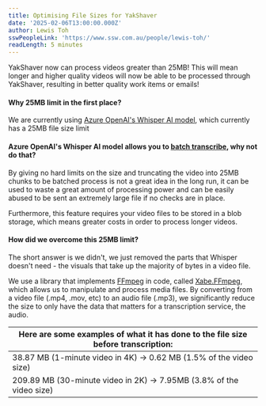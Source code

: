 ```yaml
---
title: Optimising File Sizes for YakShaver
date: '2025-02-06T13:00:00.000Z'
author: Lewis Toh
sswPeopleLink: 'https://www.ssw.com.au/people/lewis-toh/'
readLength: 5 minutes
---
```


YakShaver now can process videos greater than 25MB! This will mean longer and higher quality videos will now be able to be processed through YakShaver, resulting in better quality work items or emails!

#### Why 25MB limit in the first place?

We are currently using [Azure OpenAI's Whisper AI model](https://learn.microsoft.com/en-us/azure/ai-services/speech-service/whisper-overview), which currently has a 25MB file size limit

#### Azure OpenAI's Whisper AI model allows you to [batch transcribe](https://learn.microsoft.com/en-us/azure/ai-services/speech-service/batch-transcription), why not do that?

By giving no hard limits on the size and truncating the video into 25MB chunks to be batched process is not a great idea in the long run, it can be used to waste a great amount of processing power and can be easily abused to be sent an extremely large file if no checks are in place.

Furthermore, this feature requires your video files to be stored in a blob storage, which means greater costs in order to process longer videos.

#### How did we overcome this 25MB limit?

The short answer is we didn't, we just removed the parts that Whisper doesn't need - the visuals that take up the majority of bytes in a video file.

We use a library that implements [FFmpeg](https://ffmpeg.org/) in code, called [Xabe.FFmpeg](https://ffmpeg.xabe.net/index.html), which allows us to manipulate and process media files. By converting from a video file (.mp4, .mov, etc) to an audio file (.mp3), we significantly reduce the size to only have the data that matters for a transcription service, the audio.

| Here are some examples of what it has done to the file size before transcription: |
| --------------------------------------------------------------------------------- |
| 38.87 MB (1-minute video in 4K) -> 0.62 MB (1.5% of the video size)               |
| 209.89 MB (30-minute video in 2K) -> 7.95MB (3.8% of the video size)              |
